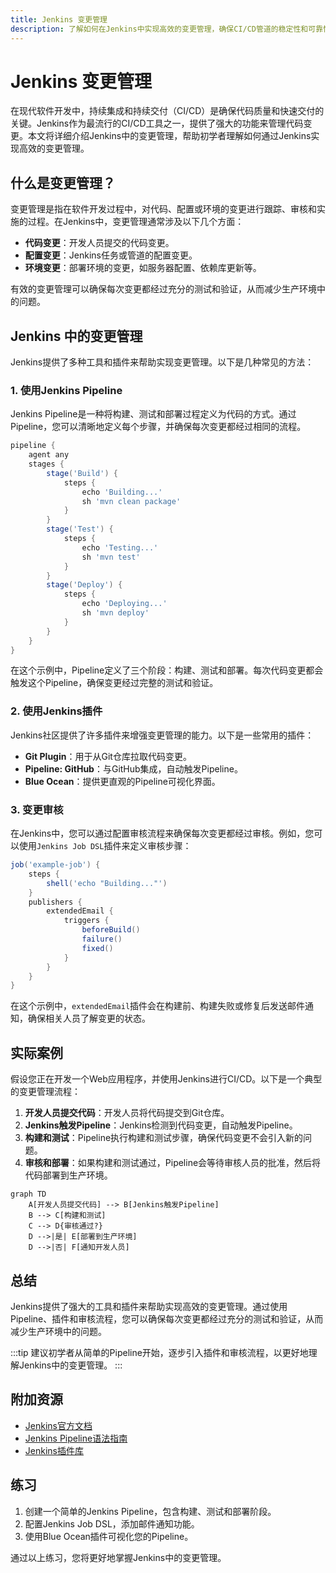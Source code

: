 ```yaml
---
title: Jenkins 变更管理
description: 了解如何在Jenkins中实现高效的变更管理，确保CI/CD管道的稳定性和可靠性。本文适合初学者，包含实际案例和代码示例。
---
```


# Jenkins 变更管理

在现代软件开发中，持续集成和持续交付（CI/CD）是确保代码质量和快速交付的关键。Jenkins作为最流行的CI/CD工具之一，提供了强大的功能来管理代码变更。本文将详细介绍Jenkins中的变更管理，帮助初学者理解如何通过Jenkins实现高效的变更管理。

## 什么是变更管理？

变更管理是指在软件开发过程中，对代码、配置或环境的变更进行跟踪、审核和实施的过程。在Jenkins中，变更管理通常涉及以下几个方面：

- **代码变更**：开发人员提交的代码变更。
- **配置变更**：Jenkins任务或管道的配置变更。
- **环境变更**：部署环境的变更，如服务器配置、依赖库更新等。

有效的变更管理可以确保每次变更都经过充分的测试和验证，从而减少生产环境中的问题。

## Jenkins 中的变更管理

Jenkins提供了多种工具和插件来帮助实现变更管理。以下是几种常见的方法：

### 1. 使用Jenkins Pipeline

Jenkins Pipeline是一种将构建、测试和部署过程定义为代码的方式。通过Pipeline，您可以清晰地定义每个步骤，并确保每次变更都经过相同的流程。

```groovy
pipeline {
    agent any
    stages {
        stage('Build') {
            steps {
                echo 'Building...'
                sh 'mvn clean package'
            }
        }
        stage('Test') {
            steps {
                echo 'Testing...'
                sh 'mvn test'
            }
        }
        stage('Deploy') {
            steps {
                echo 'Deploying...'
                sh 'mvn deploy'
            }
        }
    }
}
```

在这个示例中，Pipeline定义了三个阶段：构建、测试和部署。每次代码变更都会触发这个Pipeline，确保变更经过完整的测试和验证。

### 2. 使用Jenkins插件

Jenkins社区提供了许多插件来增强变更管理的能力。以下是一些常用的插件：

- **Git Plugin**：用于从Git仓库拉取代码变更。
- **Pipeline: GitHub**：与GitHub集成，自动触发Pipeline。
- **Blue Ocean**：提供更直观的Pipeline可视化界面。

### 3. 变更审核

在Jenkins中，您可以通过配置审核流程来确保每次变更都经过审核。例如，您可以使用`Jenkins Job DSL`插件来定义审核步骤：

```groovy
job('example-job') {
    steps {
        shell('echo "Building..."')
    }
    publishers {
        extendedEmail {
            triggers {
                beforeBuild()
                failure()
                fixed()
            }
        }
    }
}
```

在这个示例中，`extendedEmail`插件会在构建前、构建失败或修复后发送邮件通知，确保相关人员了解变更的状态。

## 实际案例

假设您正在开发一个Web应用程序，并使用Jenkins进行CI/CD。以下是一个典型的变更管理流程：

1. **开发人员提交代码**：开发人员将代码提交到Git仓库。
2. **Jenkins触发Pipeline**：Jenkins检测到代码变更，自动触发Pipeline。
3. **构建和测试**：Pipeline执行构建和测试步骤，确保代码变更不会引入新的问题。
4. **审核和部署**：如果构建和测试通过，Pipeline会等待审核人员的批准，然后将代码部署到生产环境。

```mermaid
graph TD
    A[开发人员提交代码] --> B[Jenkins触发Pipeline]
    B --> C[构建和测试]
    C --> D{审核通过?}
    D -->|是| E[部署到生产环境]
    D -->|否| F[通知开发人员]
```

## 总结

Jenkins提供了强大的工具和插件来帮助实现高效的变更管理。通过使用Pipeline、插件和审核流程，您可以确保每次变更都经过充分的测试和验证，从而减少生产环境中的问题。

:::tip
建议初学者从简单的Pipeline开始，逐步引入插件和审核流程，以更好地理解Jenkins中的变更管理。
:::

## 附加资源

- [Jenkins官方文档](https://www.jenkins.io/doc/)
- [Jenkins Pipeline语法指南](https://www.jenkins.io/doc/book/pipeline/syntax/)
- [Jenkins插件库](https://plugins.jenkins.io/)

## 练习

1. 创建一个简单的Jenkins Pipeline，包含构建、测试和部署阶段。
2. 配置Jenkins Job DSL，添加邮件通知功能。
3. 使用Blue Ocean插件可视化您的Pipeline。

通过以上练习，您将更好地掌握Jenkins中的变更管理。